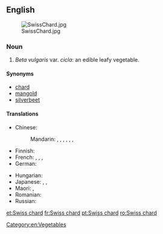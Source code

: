 ==English==
[[File:SwissChard.jpg|thumb]]

===Noun===
{{en-noun|-}}

# ''Beta vulgaris'' var. ''cicla'': an edible leafy vegetable.

====Synonyms====
* [[chard]]
* [[mangold]]
* [[silverbeet]]

====Translations====
{{trans-top|an edible leafy vegetable}}
* Chinese:
*: Mandarin: {{t|cmn|莙薘菜|sc=Hani}}, {{t|cmn|莙薘菜|tr=tǐngdácài|sc=Hani}}, {{t|cmn|葉用甜菜|sc=Hani}}, {{t|cmn|叶用甜菜|tr=yèyòngtiáncài|sc=Hani}}, {{t|cmn|牛皮菜|tr=niúpícài|sc=Hani}}, {{t|cmn|豬乸菜|sc=Hani}}, {{t|cmn|猪乸菜|tr=zhūnǎcài|sc=Hani}}
* Finnish: {{t-|fi|lehtimangoldi}}
* French: {{t+|fr|poirée|f}}, {{t+|fr|blette|f}}, {{t+|fr|bette|f}}, {{t+|fr|jotte|f}}
* German: {{t+|de|Mangold|m}}
{{trans-mid}}
* Hungarian: {{t+|hu|mángold}}
* Japanese: {{t-|ja|フダンソウ|tr=fudansō|sc=Jpan}}, {{t-|ja|不断草|tr=ふだんそう, fudansō|sc=Jpan}}, {{t-|ja|スイスチャード|tr=Suisuchādo|sc=Jpan}}
* Maori: {{t-|mi|rau pīti}}, {{t|mi|korare}}
* Romanian: {{t-|ro|mangold|m}}
* Russian: {{t+|ru|мангольд|m|tr=mangólʹd|sc=Cyrl}}
{{trans-bottom}}

[[Category:en:Vegetables]]

[[et:Swiss chard]]
[[fr:Swiss chard]]
[[pt:Swiss chard]]
[[ro:Swiss chard]]